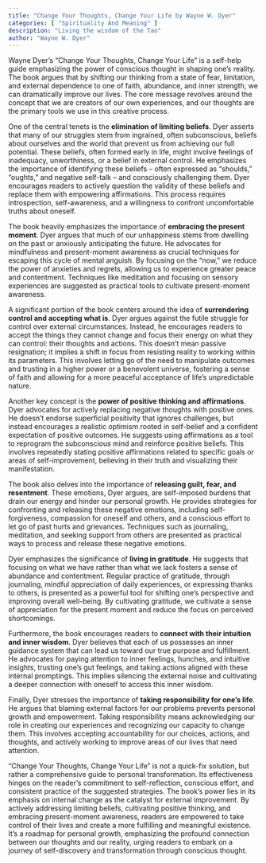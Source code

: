 ```yaml
---
title: "Change Your Thoughts, Change Your Life by Wayne W. Dyer"
categories: [ "Spirituality And Meaning" ]
description: "Living the wisdom of the Tao"
author: "Wayne W. Dyer"
---
```

Wayne Dyer's "Change Your Thoughts, Change Your Life" is a self-help guide emphasizing the power of conscious thought in shaping one's reality.  The book argues that by shifting our thinking from a state of fear, limitation, and external dependence to one of faith, abundance, and inner strength, we can dramatically improve our lives.  The core message revolves around the concept that we are creators of our own experiences, and our thoughts are the primary tools we use in this creative process.

One of the central tenets is the **elimination of limiting beliefs**. Dyer asserts that many of our struggles stem from ingrained, often subconscious, beliefs about ourselves and the world that prevent us from achieving our full potential. These beliefs, often formed early in life, might involve feelings of inadequacy, unworthiness, or a belief in external control.  He emphasizes the importance of identifying these beliefs – often expressed as "shoulds," "oughts," and negative self-talk – and consciously challenging them.  Dyer encourages readers to actively question the validity of these beliefs and replace them with empowering affirmations. This process requires introspection, self-awareness, and a willingness to confront uncomfortable truths about oneself.

The book heavily emphasizes the importance of **embracing the present moment**. Dyer argues that much of our unhappiness stems from dwelling on the past or anxiously anticipating the future.  He advocates for mindfulness and present-moment awareness as crucial techniques for escaping this cycle of mental anguish.  By focusing on the "now," we reduce the power of anxieties and regrets, allowing us to experience greater peace and contentment. Techniques like meditation and focusing on sensory experiences are suggested as practical tools to cultivate present-moment awareness.

A significant portion of the book centers around the idea of **surrendering control and accepting what is**.  Dyer argues against the futile struggle for control over external circumstances. Instead, he encourages readers to accept the things they cannot change and focus their energy on what they can control: their thoughts and actions. This doesn't mean passive resignation; it implies a shift in focus from resisting reality to working within its parameters.  This involves letting go of the need to manipulate outcomes and trusting in a higher power or a benevolent universe, fostering a sense of faith and allowing for a more peaceful acceptance of life's unpredictable nature.

Another key concept is the **power of positive thinking and affirmations**. Dyer advocates for actively replacing negative thoughts with positive ones.  He doesn't endorse superficial positivity that ignores challenges, but instead encourages a realistic optimism rooted in self-belief and a confident expectation of positive outcomes.  He suggests using affirmations as a tool to reprogram the subconscious mind and reinforce positive beliefs.  This involves repeatedly stating positive affirmations related to specific goals or areas of self-improvement, believing in their truth and visualizing their manifestation.

The book also delves into the importance of **releasing guilt, fear, and resentment**. These emotions, Dyer argues, are self-imposed burdens that drain our energy and hinder our personal growth.  He provides strategies for confronting and releasing these negative emotions, including self-forgiveness, compassion for oneself and others, and a conscious effort to let go of past hurts and grievances.  Techniques such as journaling, meditation, and seeking support from others are presented as practical ways to process and release these negative emotions.

Dyer emphasizes the significance of **living in gratitude**.  He suggests that focusing on what we have rather than what we lack fosters a sense of abundance and contentment.  Regular practice of gratitude, through journaling, mindful appreciation of daily experiences, or expressing thanks to others, is presented as a powerful tool for shifting one's perspective and improving overall well-being.  By cultivating gratitude, we cultivate a sense of appreciation for the present moment and reduce the focus on perceived shortcomings.

Furthermore, the book encourages readers to **connect with their intuition and inner wisdom**.  Dyer believes that each of us possesses an inner guidance system that can lead us toward our true purpose and fulfillment. He advocates for paying attention to inner feelings, hunches, and intuitive insights, trusting one's gut feelings, and taking actions aligned with these internal promptings. This implies silencing the external noise and cultivating a deeper connection with oneself to access this inner wisdom.

Finally, Dyer stresses the importance of **taking responsibility for one's life**.  He argues that blaming external factors for our problems prevents personal growth and empowerment.  Taking responsibility means acknowledging our role in creating our experiences and recognizing our capacity to change them. This involves accepting accountability for our choices, actions, and thoughts, and actively working to improve areas of our lives that need attention.

"Change Your Thoughts, Change Your Life" is not a quick-fix solution, but rather a comprehensive guide to personal transformation. Its effectiveness hinges on the reader's commitment to self-reflection, conscious effort, and consistent practice of the suggested strategies. The book's power lies in its emphasis on internal change as the catalyst for external improvement. By actively addressing limiting beliefs, cultivating positive thinking, and embracing present-moment awareness, readers are empowered to take control of their lives and create a more fulfilling and meaningful existence.  It’s a roadmap for personal growth, emphasizing the profound connection between our thoughts and our reality, urging readers to embark on a journey of self-discovery and transformation through conscious thought.

